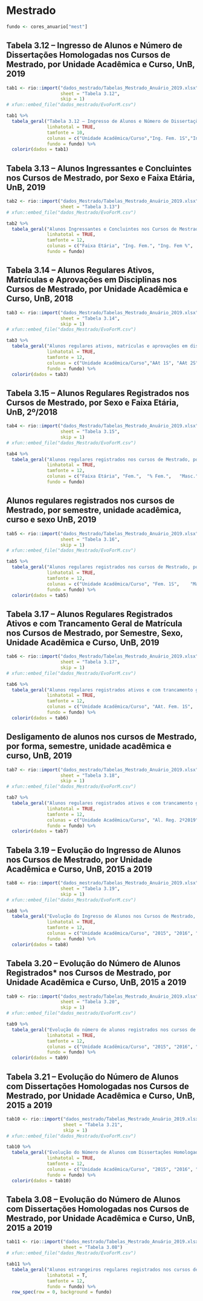 # Mestrado {#mest}

```r
fundo <- cores_anuario["mest"]
```

## Tabela 3.12 – Ingresso de Alunos e Número de Dissertações Homologadas nos Cursos de Mestrado, por Unidade Acadêmica e Curso, UnB, 2019

```r
tab1 <- rio::import("dados_mestrado/Tabelas_Mestrado_Anuário_2019.xlsx", 
                    sheet = "Tabela 3.12",
                    skip = 1)
# xfun::embed_file("dados_mestrado/EvoForM.csv")

tab1 %>% 
  tabela_geral("Tabela 3.12 – Ingresso de Alunos e Número de Dissertações Homologadas nos Cursos de Mestrado, por Unidade Acadêmica e Curso, UnB, 2019", 
               linhatotal = TRUE, 
               tamfonte = 10,
               colunas = c("Unidade Acadêmica/Curso","Ing. Fem. 1S","Ing. Masc. 1S", "Ing. Totais 1S", "Ing. Fem. 2S","Ing. Masc. 2S", "Ing. Totais 2S", "Ing. 2019", "Teses Hom. Fem. 1S", "Teses Hom. Masc. 1S", "Teses Hom. Totais 1S", "Teses Hom. Fem. 2S", "Teses Hom. Masc. 2S", "Teses Hom.Totais 2S", "Teses Hom. Totais 2019"),
               fundo = fundo) %>% 
  colorir(dados = tab1)
```

## Tabela 3.13 – Alunos Ingressantes e Concluintes nos Cursos de Mestrado, por Sexo e Faixa Etária, UnB, 2019

```r

tab2 <- rio::import("dados_Mestrado/Tabelas_Mestrado_Anuário_2019.xlsx", 
                    sheet = "Tabela 3.13")
# xfun::embed_file("dados_Mestrado/EvoForM.csv")

tab2 %>% 
  tabela_geral("Alunos Ingressantes e Concluintes nos Cursos de Mestrado, por Sexo e Faixa Etária, UnB, 2019", 
               linhatotal = TRUE, 
               tamfonte = 12,
               colunas = c("Faixa Etária", "Ing. Fem.",	"Ing. Fem %",	"Ing. Masc.", "Ing. Masc. %", "Ing. Total.", "Conc. Fem.",	"Conc. Fem. %", "Conc. Masc.",	"Conc. Masc. %", "Conc.	Total"),
               fundo = fundo)

```

## Tabela 3.14 – Alunos Regulares Ativos, Matrículas e Aprovações em Disciplinas nos Cursos de Mestrado, por Unidade Acadêmica e Curso, UnB, 2018

```r

tab3 <- rio::import("dados_Mestrado/Tabelas_Mestrado_Anuário_2019.xlsx", 
                    sheet = "Tabela 3.14",
                    skip = 1)
# xfun::embed_file("dados_Mestrado/EvoForM.csv")

tab3 %>% 
  tabela_geral("Alunos regulares ativos, matrículas e aprovações em disciplinas nos cursos de doutorado, por unidade acadêmica e curso, UnB, 2019", 
               linhatotal = TRUE, 
               tamfonte = 12,
               colunas = c("Unidade Acadêmica/Curso","AAt 1S", "AAt 2S", "Mat. 1S", "Mat. 2S", "AAp. 1S", "AAp. 2S", "% Ap. / Mat. 1S",	"% Ap. / Mat. 2S"),
               fundo = fundo) %>% 
  colorir(dados = tab3)
```

## Tabela 3.15 – Alunos Regulares Registrados nos Cursos de Mestrado, por Sexo e Faixa Etária, UnB, 2º/2018

```r

tab4 <- rio::import("dados_Mestrado/Tabelas_Mestrado_Anuário_2019.xlsx", 
                    sheet = "Tabela 3.15",
                    skip = 1)
# xfun::embed_file("dados_Mestrado/EvoForM.csv")

tab4 %>% 
  tabela_geral("Alunos regulares registrados nos cursos de Mestrado, por sexo e faixa etária, UnB, 2019", 
               linhatotal = TRUE, 
               tamfonte = 12,
               colunas = c("Faixa Etária", "Fem.",	"% Fem.",	"Masc.", "% Masc", "Total"),
               fundo = fundo)
```

## Alunos regulares registrados nos cursos de Mestrado, por semestre, unidade acadêmica, curso e sexo UnB, 2019

```r

tab5 <- rio::import("dados_Mestrado/Tabelas_Mestrado_Anuário_2019.xlsx", 
                    sheet = "Tabela 3.16",
                    skip = 1)
# xfun::embed_file("dados_Mestrado/EvoForM.csv")

tab5 %>% 
  tabela_geral("Alunos regulares registrados nos cursos de Mestrado, por semestre, unidade acadêmica, curso e sexo UnB, 2019", 
               linhatotal = TRUE, 
               tamfonte = 12,
               colunas = c("Unidade Acadêmica/Curso", "Fem. 1S",	"Masc. 1S",	"Total 1S", "Fem 2S", "Fem. 2S", "Total 2S"),
               fundo = fundo) %>% 
  colorir(dados = tab5)
```

## Tabela 3.17 – Alunos Regulares Registrados Ativos e com Trancamento Geral de Matrícula nos Cursos de Mestrado, por Semestre, Sexo, Unidade Acadêmica e Curso, UnB, 2019

```r

tab6 <- rio::import("dados_Mestrado/Tabelas_Mestrado_Anuário_2019.xlsx", 
                    sheet = "Tabela 3.17",
                    skip = 1)
# xfun::embed_file("dados_Mestrado/EvoForM.csv")

tab6 %>% 
  tabela_geral("Alunos regulares registrados ativos e com trancamento geral de matrícula nos cursos de Mestrado, por semestre, sexo, unidade acadêmica e curso, UnB, 2019", 
               linhatotal = TRUE, 
               tamfonte = 12,
               colunas = c("Unidade Acadêmica/Curso", "AAt. Fem. 1S",	"AAt. Masc. 1S",	"AAt. Tot. 1S", "AAt. Fem. 2S",	"AAt. Masc. 2S",	"AAt. Tot. 2S", "TGM Fem. 1S", "TGM Masc. 1S", "TGM Tot. 1S", "TGM Fem. 2S", "TGM Masc. 2S", "TGM Tot. 2S", "Fem. Tot. 1S", "Masc. Tot. 1S", "Tot. 1S", "Fem. Tot. 2S", "Masc. Tot. 2S", "Tot. 2S"),  
               fundo = fundo) %>% 
  colorir(dados = tab6)
```

## Desligamento de alunos nos cursos de Mestrado, por forma, semestre, unidade acadêmica e curso, UnB, 2019

```r

tab7 <- rio::import("dados_mestrado/Tabelas_Mestrado_Anuário_2019.xlsx", 
                    sheet = "Tabela 3.18",
                    skip = 1)
# xfun::embed_file("dados_Mestrado/EvoForM.csv")

tab7 %>% 
  tabela_geral("Alunos regulares registrados ativos e com trancamento geral de matrícula nos cursos de Mestrado, por semestre, sexo, unidade acadêmica e curso, UnB, 2019", 
               linhatotal = TRUE, 
               tamfonte = 12,
               colunas = c("Unidade Acadêmica/Curso", "Al. Reg. 2º2019", "Aband. 1S", "Aband. 2S", "Desl. Vol 1S", "Desl. Vol 2S", "Rend. 1S", "Rend 2S", "Outros 1S", "Outros 2S", "Total 1S", "Total 2S"),  
               fundo = fundo) %>% 
  colorir(dados = tab7)
```

## Tabela 3.19 – Evolução do Ingresso de Alunos nos Cursos de Mestrado, por Unidade Acadêmica e Curso, UnB, 2015 a 2019

```r

tab8 <- rio::import("dados_mestrado/Tabelas_Mestrado_Anuário_2019.xlsx", 
                    sheet = "Tabela 3.19",
                    skip = 1)
# xfun::embed_file("dados_Mestrado/EvoForM.csv")

tab8 %>% 
  tabela_geral("Evolução do Ingresso de Alunos nos Cursos de Mestrado, por Unidade Acadêmica e Curso, UnB, 2015 a 2019", 
               linhatotal = TRUE, 
               tamfonte = 12,
               colunas = c("Unidade Acadêmica/Curso", "2015", "2016", "2017", "2018", "2019"),  
               fundo = fundo) %>% 
  colorir(dados = tab8)
```

## Tabela 3.20 – Evolução do Número de Alunos Registrados* nos Cursos de Mestrado, por Unidade Acadêmica e Curso, UnB, 2015 a 2019

```r
tab9 <- rio::import("dados_mestrado/Tabelas_Mestrado_Anuário_2019.xlsx", 
                    sheet = "Tabela 3.20",
                    skip = 1)
# xfun::embed_file("dados_mestrado/EvoForM.csv")

tab9 %>% 
  tabela_geral("Evolução do número de alunos registrados nos cursos de Mestrado, por unidade acadêmica e curso, UnB, 2015 a 2019 (2º semestre)", 
               linhatotal = TRUE, 
               tamfonte = 12,
               colunas = c("Unidade Acadêmica/Curso", "2015", "2016", "2017", "2018", "2019"),  
               fundo = fundo) %>% 
  colorir(dados = tab9)
```

## Tabela 3.21 – Evolução do Número de Alunos com Dissertações Homologadas nos Cursos de Mestrado, por Unidade Acadêmica e Curso, UnB, 2015 a 2019

```r

tab10 <- rio::import("dados_mestrado/Tabelas_Mestrado_Anuário_2019.xlsx", 
                     sheet = "Tabela 3.21",
                     skip = 1)
# xfun::embed_file("dados_Mestrado/EvoForM.csv")

tab10 %>% 
  tabela_geral("Evolução do Número de Alunos com Dissertações Homologadas nos Cursos de Mestrado, por Unidade Acadêmica e Curso, UnB, 2015 a 2019", 
               linhatotal = TRUE, 
               tamfonte = 12,
               colunas = c("Unidade Acadêmica/Curso", "2015", "2016", "2017", "2018", "2019"),  
               fundo = fundo) %>% 
  colorir(dados = tab10)
```

## Tabela 3.08 – Evolução do Número de Alunos com Dissertações Homologadas nos Cursos de Mestrado, por Unidade Acadêmica e Curso, UnB, 2015 a 2019

```r

tab11 <- rio::import("dados_mestrado/Tabelas_Mestrado_Anuário_2019.xlsx", 
                     sheet = "Tabela 3.08")
# xfun::embed_file("dados_Mestrado/EvoForM.csv")

tab11 %>% 
  tabela_geral("Alunos estrangeiros regulares registrados nos cursos de Pós-Graduação Stricto Sensu, por Continente, País e Unidade Acadêmica, UnB, 2o Semestre de 2019", 
               linhatotal = T, 
               tamfonte = 12,  
               fundo = fundo) %>% 
  row_spec(row = 0, background = fundo)

```


